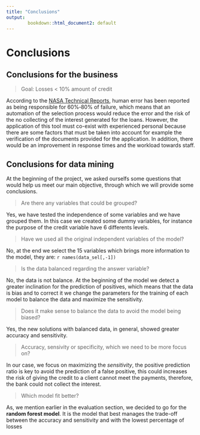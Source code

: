 ```yaml
---
title: "Conclusions"
output:
        bookdown::html_document2: default
---
```


# Conclusions

## Conclusions for the business

> Goal: Losses < 10% amount of credit

According to the [NASA Technical Reports](https://ntrs.nasa.gov/citations/20140008715), human error has been reported as being responsible for 60%‐80% of failure, which means that an automation of the selection process would reduce the error and the risk of the no collecting of the interest generated for the loans. However, the application of this tool must co-exist with experienced personal because there are some factors that must be taken into account for example the verification of the documents provided for the application. In addition, there would be an improvement in response times and the workload towards staff.


## Conclusions for data mining

At the beginning of the project, we asked ourselfs  some questions that would help us meet our main objective, through which we will provide some conclusions. 


> Are there any variables that could be grouped?

Yes, we have tested the independence of some variables and we have grouped them. In this case we created some dummy variables, for instance the purpose of the credit variable have 6 differents levels. 

> Have we used all the original independent variables of the model?

No, at the end we select the 15 variables which brings more information to the model, they are: `r names(data_sel[,-1])`

> Is the data balanced regarding the answer variable?

No, the data is not balance. At the beginning of the model we detect a greater inclination for the prediction of positives, which means that the data is bias and to correct it we change the parameters for the training of each model to balance the data and maximize the sensitivity.

> Does it make sense to balance the data to avoid the model being biased?

Yes, the new solutions with balanced data, in general, showed greater accuracy and sensitivity.

> Accuracy, sensivity or specificity, which we need to be more focus on?

In our case, we focus on maximizing the *sensitivity*, the positive prediction ratio is key to avoid the prediction of a false positive, this could increases the risk of giving the credit to a client cannot meet the payments, therefore, the bank could not collect the interest.

> Which model fit better?

As, we mention earlier in the evaluation section, we decided to go for the **random forest model**. It is the model that best manages the trade-off between the accuracy and sensitivity and with the lowest percentage of losses 

